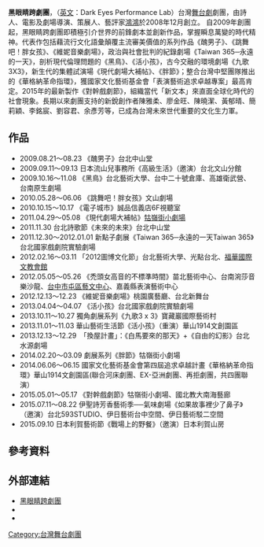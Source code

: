 {{advert|time=2018-10-11T11:04:05+00:00}}
{{Notability Unreferenced |time=2013-07-13T07:54:11+00:00}}
{{infobox Organization
|name             = 黑眼睛跨劇團<br><small>Dark Eyes Performance Lab</small>
|original_name    = 
|image            = 
|image_border     = 
|size             = 
|border           = 
|caption          = 
|map              = 
|msize            = 
|mcaption         = 
|abbreviation     = 
|motto            = 
|formation        = 2008年12月
|founder          = [[鴻鴻|鴻鴻]]
|extinction       = 
|type             = 
|status           = 
|purpose          = 
|location         = {{TWN}}[[臺北市|臺北市]]
|region_served    = 
|membership       = 
|language         = 
|leader_title     = 
|leader_name      = 
|main_organ       = 
|parent_organization = 
|affiliations     = 
|num_staff        = 
|num_volunteers   = 
|budget           = 
|website          = [http://www.darkeyes.com.tw/wp/ www.darkeyes.com.tw]
|remarks          = 
}}

'''黑眼睛跨劇團'''，（[[英文|英文]]：Dark Eyes Performance Lab）台灣[[舞台劇|舞台劇]]劇團，由詩人、電影及劇場導演、策展人、藝評家[[鴻鴻|鴻鴻]]於2008年12月創立。
自2009年創團起，黑眼睛跨劇團即積極引介世界的前鋒劇本並創新作品，掌握瞬息萬變的時代精神。代表作包括藉流行文化語彙顛覆主流審美價值的系列作品《醜男子》、《跳舞吧！胖女孩》、《維妮音樂劇場》，政治與社會批判的紀錄劇場《Taiwan 365─永遠的一天》，剖析現代倫理問題的《黑鳥》、《活小孩》，古今交融的環境劇場《九歌3X3》，新生代的集體試演場《現代劇場大補帖》、《胖節》；整合台灣中堅團隊推出的《華格納革命指環》，獲國家文化藝術基金會「表演藝術追求卓越專案」最高肯定。2015年的最新製作《對幹戲劇節》，組織當代「新文本」來直面全球化時代的社會現象。長期以來劇團支持的新銳創作者陳雅柔、廖金旺、陳曉潔、黃郁晴、簡莉穎、李銘宸、劉容君、余彥芳等，已成為台灣未來世代重要的文化生力軍。

==作品==
* 2009.08.21～08.23 《醜男子》台北中山堂
* 2009.09.11～09.13  日本流山兒事務所《高級生活》（邀演）台北文山分館
* 2009.10.16～11.08 《黑鳥》台北藝術大學、台中二十號倉庫、高雄衛武營、台南原生劇場
* 2010.05.28～06.06 《跳舞吧！胖女孩》文山劇場
* 2010.10.15～10.17 《電子城市》誠品信義店6F視聽室
* 2011.04.29～05.08 《現代劇場大補帖》[[牯嶺街小劇場|牯嶺街小劇場]]
* 2011.11.30               台北詩歌節《未來的未來》台北中山堂
* 2011.12.30～2012.01.01   新點子劇展《Taiwan 365─永遠的一天Taiwan 365》台北國家戲劇院實驗劇場
* 2012.02.16～03.11 「2012圖博文化節」台北藝術大學、光點台北、[[福華國際文教會館|福華國際文教會館]]
* 2012.05.05～05.26 《禿頭女高音的不標準時間》苗北藝術中心、台南涴莎音樂沙龍、[[台中市屯區藝文中心|台中市屯區藝文中心]]、嘉義縣表演藝術中心
* 2012.12.13～12.23 《維妮音樂劇場》桃園廣藝廳、台北新舞台
* 2013.04.04～04.07 《活小孩》台北國家戲劇院實驗劇場
* 2013.10.11～10.27  獨角劇展系列《九歌3 x 3》寶藏巖國際藝術村
* 2013.11.01～11.03  華山藝術生活節《活小孩》（重演）華山1914文創園區
* 2013.12.13～12.29　「換屋計畫」：《白馬要來的那天》+《自由的幻影》台北水源劇場
* 2014.02.20～03.09   劇展系列《胖節》牯嶺街小劇場
* 2014.06.06～06.15   國家文化藝術基金會第四屆追求卓越計畫《華格納革命指環》華山1914文創園區(聯合河床劇團、EX-亞洲劇團、再拒劇團，共四團聯演）
* 2015.05.01～05.17   《對幹戲劇節》牯嶺街小劇場、國北教大南海藝廊
* 2015.07.11～08.22   伊聖詩芳香藝術季──氣味劇場《如果故事裡少了鼻子》（邀演）台北593STUDIO、伊日藝術台中空間、伊日藝術駁二空間
* 2015.09.10               日本利賀藝術節《戰場上的野餐》（邀演）日本利賀山房

==參考資料==
{{reflist}}

== 外部連結 ==
*[http://www.darkeyes.com.tw/wp/ 黑眼睛跨劇團]
*{{facebook|DarkEyesLabFans|黑眼睛跨劇團}}
*{{youtube|user=darkeyeslab|黑眼睛跨劇團}}
[[Category:台灣舞台劇團|Category:台灣舞台劇團]]